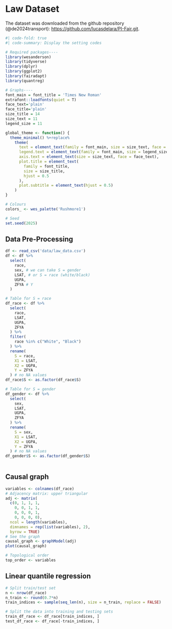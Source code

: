 # Law Dataset

The dataset was downloaded from the github repository (@de2024transport): <https://github.com/lucasdelara/PI-Fair.git>.

```r
#| code-fold: true
#| code-summary: Display the setting codes

# Required packages----
library(wesanderson)
library(tidyverse)
library(dplyr)
library(ggplot2)
library(fairadapt)
library(quantreg)

# Graphs----
font_main = font_title = 'Times New Roman'
extrafont::loadfonts(quiet = T)
face_text='plain'
face_title='plain'
size_title = 14
size_text = 11
legend_size = 11

global_theme <- function() {
  theme_minimal() %+replace%
    theme(
      text = element_text(family = font_main, size = size_text, face = face_text),
      legend.text = element_text(family = font_main, size = legend_size),
      axis.text = element_text(size = size_text, face = face_text), 
      plot.title = element_text(
        family = font_title, 
        size = size_title, 
        hjust = 0.5
      ),
      plot.subtitle = element_text(hjust = 0.5)
    )
}

# Colours
colors_ <- wes_palette('Rushmore1')

# Seed
set.seed(2025)
```

## Data Pre-Processing

```r
df <- read_csv('data/law_data.csv')
df <- df %>%
  select(
    race,
    sex, # we can take S = gender
    LSAT, # or S = race (white/black)
    UGPA,
    ZFYA # Y
  )

# Table for S = race
df_race <- df %>% 
  select(
    race,
    LSAT,
    UGPA,
    ZFYA
  ) %>%
  filter(
    race %in% c("White", "Black")
  ) %>%
  rename(
    S = race,
    X1 = LSAT,
    X2 = UGPA,
    Y = ZFYA
  ) # no NA values
df_race$S <- as.factor(df_race$S)

# Table for S = gender
df_gender <- df %>% 
  select(
    sex,
    LSAT,
    UGPA,
    ZFYA
  ) %>%
  rename(
    S = sex,
    X1 = LSAT,
    X2 = UGPA,
    Y = ZFYA
  ) # no NA values
df_gender$S <- as.factor(df_gender$S)
  
```

## Causal graph

```r
variables <- colnames(df_race)
# Adjacency matrix: upper triangular
adj <- matrix(
  c(0, 1, 1, 1,
    0, 0, 1, 1,
    0, 0, 0, 1,
    0, 0, 0, 0),
  ncol = length(variables), 
  dimnames = rep(list(variables), 2),
  byrow = TRUE)
# See the graph
causal_graph <- graphModel(adj)
plot(causal_graph)

# Topological order
top_order <- variables

```

## Linear quantile regression

```r

# Split train/test set
n <- nrow(df_race)
n_train <- round(0.7*n)
train_indices <- sample(seq_len(n), size = n_train, replace = FALSE)

# Split the data into training and testing sets
train_df_race <- df_race[train_indices, ]
test_df_race <- df_race[-train_indices, ]
```

